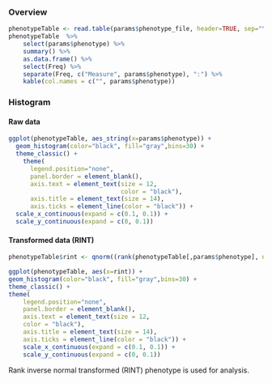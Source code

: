 ### Overview

```r
phenotypeTable <- read.table(params$phenotype_file, header=TRUE, sep="\t", dec = ".")
phenotypeTable  %>% 
    select(params$phenotype) %>%
    summary() %>%
    as.data.frame() %>%
    select(Freq) %>% 
    separate(Freq, c("Measure", params$phenotype), ":") %>%
    kable(col.names = c("", params$phenotype))
```

### Histogram
#### Raw data
```r
ggplot(phenotypeTable, aes_string(x=params$phenotype)) +
  geom_histogram(color="black", fill="gray",bins=30) +
  theme_classic() +
    theme(
      legend.position="none",
      panel.border = element_blank(),
      axis.text = element_text(size = 12,
                               color = "black"),
      axis.title = element_text(size = 14),
      axis.ticks = element_line(color = "black")) +
  scale_x_continuous(expand = c(0.1, 0.1)) +
  scale_y_continuous(expand = c(0, 0.1))
```

#### Transformed data (RINT)
```r

phenotypeTable$rint <- qnorm((rank(phenotypeTable[,params$phenotype], na.last = "keep") - 0.5) / sum(!is.na(phenotypeTable[,params$phenotype])))

ggplot(phenotypeTable, aes(x=rint)) +
geom_histogram(color="black", fill="gray",bins=30) +
theme_classic() +
theme(
    legend.position="none",
    panel.border = element_blank(),
    axis.text = element_text(size = 12,
    color = "black"),
    axis.title = element_text(size = 14),
    axis.ticks = element_line(color = "black")) +
    scale_x_continuous(expand = c(0.1, 0.1)) +
    scale_y_continuous(expand = c(0, 0.1))
```

Rank inverse normal transformed (RINT) phenotype is used for analysis.